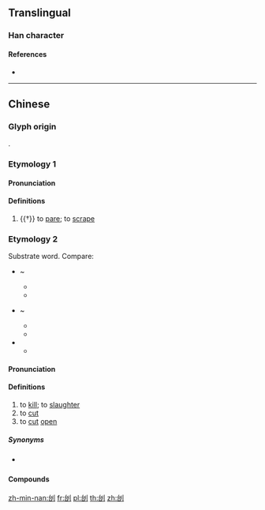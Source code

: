 ==Translingual==

===Han character===
{{Han char|rn=18|rad=刀|as=05|sn=7|four=|canj=IRLN|ids=⿰台刂}}

====References====
* {{Han ref|kx=0138.100|dkj=01922|dj=0311.110|hdz=10332.030|uh=5223|ud=21027}}

----

==Chinese==

===Glyph origin===
{{Han etym}}
{{Han compound|台|刀|alt2=刂|ls=psc|c1=p|c2=s|t2=knife}}.

===Etymology 1===
{{zh-forms|alt=𠛀}}

====Pronunciation====
{{zh-pron
|m=zhōng
|mn=chiong
|cat=v
}}

====Definitions====
{{zh-hanzi}}

# {{†}} to [[pare]]; to [[scrape]]

===Etymology 2===
{{zh-forms|alt=殺,杀,刏,𠷂,夷,治,汰}}

Substrate word. Compare:
* {{cog|hmx-pro|*təjH||to kill}} ~ {{cog|hmx-pro|*dəjH||to die}}
** {{cog|mww|tua||to kill}}
** {{cog|mww|tuag||to die}}
* {{cog|map-pro|*pa-aCay||to kill}} ~ {{cog|map-pro|*ma-aCay||to die}}
** {{cog|ami|patay||to die; death}}
** {{cog|ceb|patay||dead; to kill}}
* {{cog|tai-pro|*p.taːjᴬ||to die}}
** {{cog|th|ตาย||to die}}

====Pronunciation====
{{zh-pron
|md=tài
|mn=thâi
|mn-t=tai5
|cat=v
}}

====Definitions====
{{zh-hanzi}} {{tlb|zh|Min}}

# to [[kill]]; to [[slaughter]]
# to [[cut]]
# to [[cut]] [[open]]

=====Synonyms=====
* {{sense|to kill}} {{zh-l|殺}}

====Compounds====
{{zh-der|刣死|刣頭|刣儂放火|刣雞教猴|相刣|了錢生理無人做，刣頭生理有人做|好好鱟刣甲屎那流|忍氣求財，激氣相刣|搖人無才，搖豬無刣|膨風水雞刣無肉}}

[[zh-min-nan:刣]]
[[fr:刣]]
[[pl:刣]]
[[th:刣]]
[[zh:刣]]